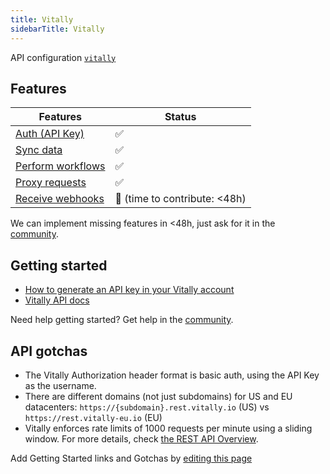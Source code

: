 ```yaml
---
title: Vitally
sidebarTitle: Vitally
---
```


API configuration [`vitally`](https://nango.dev/providers.yml)

## Features

| Features                 | Status |
| ------------------------- | ------ |
| [Auth (API Key)](/integrate/guides/authorize-an-api) | ✅    |
| [Sync data](/integrate/guides/sync-data-from-an-api) | ✅    |
| [Perform workflows](/integrate/guides/perform-workflows-with-an-api) | ✅    |
| [Proxy requests](/integrate/guides/proxy-requests-to-an-api) | ✅    |
| [Receive webhooks](/integrate/guides/receive-webhooks-from-an-api) | 🚫 (time to contribute: &lt;48h) |

<Tip>We can implement missing features in &lt;48h, just ask for it in the [community](https://nango.dev/slack).</Tip>

## Getting started

-   [How to generate an API key in your Vitally account](https://docs.vitally.io/en/articles/9880649-rest-api-overview)
-   [Vitally API docs](https://docs.vitally.io/en/collections/10410457-rest-api)

<Tip>Need help getting started? Get help in the [community](https://nango.dev/slack).</Tip>

## API gotchas

- The Vitally Authorization header format is basic auth, using the API Key as the username.
- There are different domains (not just subdomains) for US and EU datacenters: `https://{subdomain}.rest.vitally.io` (US) vs `https://rest.vitally-eu.io` (EU)
- Vitally enforces rate limits of 1000 requests per minute using a sliding window. For more details, check [the REST API Overview](https://docs.vitally.io/en/articles/9880649-rest-api-overview).

<Note>Add Getting Started links and Gotchas by [editing this page](https://github.com/nangohq/nango/tree/master/docs-v2/integrations/all/vitally.mdx)</Note>
